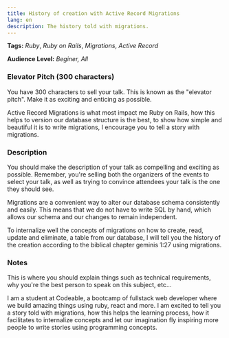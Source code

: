 ```yaml
---
title: History of creation with Active Record Migrations
lang: en
description: The history told with migrations.
---
```


**Tags:** _Ruby_, _Ruby on Rails_, _Migrations_, _Active Record_

**Audience Level:** _Beginer, All_

### Elevator Pitch (300 characters)

<div css={{ color: "#888", fontStyle: "italic", fontSize: "0.8em" }}>
You have 300 characters to sell your talk. This is known as the "elevator pitch". Make it as exciting and enticing as possible.
</div>

Active Record Migrations is what most impact me Ruby on Rails, how this helps to version our database structure is the best, to show how simple and beautiful it is to write migrations, I encourage you to tell a story with migrations.

### Description

<div css={{ color: "#888", fontStyle: "italic", fontSize: "0.8em" }}>
You should make the description of your talk as compelling and exciting as possible. Remember, you're selling both the organizers of the events to select your talk, as well as trying to convince attendees your talk is the one they should see.
</div>

Migrations are a convenient way to alter our database schema consistently and easily. This means that we do not have to write SQL by hand, which allows our schema and our changes to remain independent.

To internalize well the concepts of migrations on how to create, read, update and eliminate, a table from our database, I will tell you the history of the creation according to the biblical chapter geminis 1:27 using migrations.

### Notes

<div css={{ color: "#888", fontStyle: "italic", fontSize: "0.8em" }}>
 This is where you should explain things such as technical requirements, why you're the best person to speak on this subject, etc...
</div>

I am a student at Codeable, a bootcamp of fullstack web developer where we build amazing things using ruby, react and more. I am excited to tell you a story told with migrations, how this helps the learning process, how it facilitates to internalize concepts and let our imagination fly inspiring more people to write stories using programming concepts.
